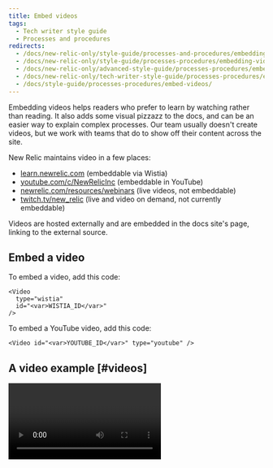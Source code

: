 ```yaml
---
title: Embed videos
tags:
  - Tech writer style guide
  - Processes and procedures
redirects:
  - /docs/new-relic-only/style-guide/processes-and-procedures/embedding-videos
  - /docs/new-relic-only/style-guide/processes-procedures/embedding-videos
  - /docs/new-relic-only/advanced-style-guide/processes-procedures/embedding-videos
  - /docs/new-relic-only/tech-writer-style-guide/processes-procedures/embedding-videos
  - /docs/style-guide/processes-procedures/embed-videos/
---
```


Embedding videos helps readers who prefer to learn by watching rather than reading. It also adds some visual pizzazz to the docs, and can be an easier way to explain complex processes. Our team usually doesn't create videos, but we work with teams that do to show off their content across the site. 

New Relic maintains video in a few places:

* [learn.newrelic.com](https://learn.newrelic.com/) (embeddable via Wistia)
* [youtube.com/c/NewRelicInc](https://www.youtube.com/c/NewRelicInc) (embeddable in YouTube)
* [newrelic.com/resources/webinars](https://newrelic.com/resources/webinars) (live videos, not embeddable)
* [twitch.tv/new_relic](https://www.twitch.tv/new_relic) (live and video on demand, not currently embeddable)

Videos are hosted externally and are embedded in the docs site's page, linking to the external source.

## Embed a video

To embed a video, add this code:

```
<Video
  type="wistia"
  id="<var>WISTIA_ID</var>"
/>
```

To embed a YouTube video, add this code:

```
<Video id="<var>YOUTUBE_ID</var>" type="youtube" />
```

## A video example [#videos]

<Video
  type="wistia"
  id="kpriqz9wy7"
/>
